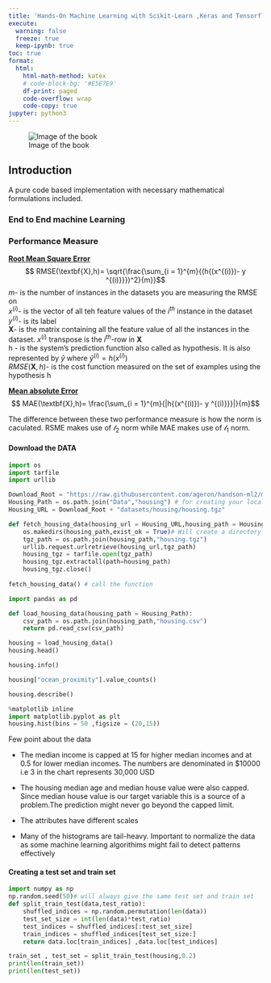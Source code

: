 ```yaml
---
title: 'Hands-On Machine Learning with Scikit-Learn ,Keras and Tensorflow'
execute:
  warning: false
  freeze: true
  keep-ipynb: true
toc: true
format:
  html:
    html-math-method: katex
    # code-block-bg: '#E5E7E9'
    df-print: paged
    code-overflow: wrap
    code-copy: true
jupyter: python3
---
```


![Image of the book](IMG_9683.jpg)

## Introduction

A pure code based implementation with necessary mathematical formulations included.

### End to End machine Learning

### Performance Measure

<b> <u>Root Mean Square Error </b> </u> $$ RMSE(\textbf{X},h)= \sqrt{\frac{\sum_{i = 1}^{m}{(h{(x^{(i)})- y ^{(i)}}})^2}{m}}$$ $m$- is the number of instances in the datasets you are measuring the RMSE on <br /> $x^{(i)}$- is the vector of all teh feature values of the $i^{th}$ instance in the dataset<br/> $y^{(i)}$- is its label<br/> $\textbf{X}$- is the matrix containing all the feature value of all the instances in the dataset. $x^{(i)}$ transpose is the $i^{th}$-row in $\textbf{X}$ </br> h - is the system's prediction function also called as hypothesis. It is also represented by $\hat{y}$ where $\hat{y}^{(i)} = h(x^{(i)})$</br> $RMSE(\textbf{X},h)$- is the cost function measured on the set of examples using the hypothesis h </br>

<b> <u>Mean absolute Error</b> </u > $$ MAE(\textbf{X},h)= \frac{\sum_{i = 1}^{m}{|h{(x^{(i)})- y ^{(i)}}}|}{m}$$

The difference between these two performance measure is how the norm is caculated. RSME makes use of $\mathcal{l}_2$ norm while MAE makes use of $\mathcal{l}_1$ norm.

#### Download the DATA

```python
import os 
import tarfile
import urllib

Download_Root = "https://raw.githubusercontent.com/ageron/handson-ml2/master/"
Housing_Path = os.path.join("Data","housing") # for creating your local directory with DATA as main directory and housign as sub directory
Housing_URL = Download_Root + "datasets/housing/housing.tgz"

def fetch_housing_data(housing_url = Housing_URL,housing_path = Housing_Path):
    os.makedirs(housing_path,exist_ok = True)# Will create a directory with name at housing path , exist_ok will check if it already exist , if yes leaving it unaltered
    tgz_path = os.path.join(housing_path,"housing.tgz")
    urllib.request.urlretrieve(housing_url,tgz_path)
    housing_tgz = tarfile.open(tgz_path)
    housing_tgz.extractall(path=housing_path)
    housing_tgz.close()
    
fetch_housing_data() # call the function
```

```python
import pandas as pd

def load_housing_data(housing_path = Housing_Path):
    csv_path = os.path.join(housing_path,"housing.csv")
    return pd.read_csv(csv_path)
```

```python
housing = load_housing_data()
housing.head()
```

```python
housing.info()
```

```python
housing["ocean_proximity"].value_counts()
```

```python
housing.describe()
```

```python
%matplotlib inline 
import matplotlib.pyplot as plt
housing.hist(bins = 50 ,figsize = (20,15))
```

Few point about the data

-   The median income is capped at 15 for higher median incomes and at 0.5 for lower median incomes. The numbers are denominated in \$10000 i.e 3 in the chart represents 30,000 USD

-   The housing median age and median house value were also capped. Since median house value is our target variable this is a source of a problem.The prediction might never go beyond the capped limit.

-   The attributes have different scales

-   Many of the histograms are tail-heavy. Important to normalize the data as some machine learning algorithims might fail to detect patterns effectively

#### Creating a test set and train set

```python
import numpy as np
np.random.seed(50)# will always give the same test set and train set 
def split_train_test(data,test_ratio):
    shuffled_indices = np.random.permutation(len(data))
    test_set_size = int(len(data)*test_ratio)
    test_indices = shuffled_indices[:test_set_size]
    train_indices = shuffled_indices[test_set_size:]
    return data.loc[train_indices] ,data.loc[test_indices]

train_set , test_set = split_train_test(housing,0.2)
print(len(train_set))
print(len(test_set))
```
